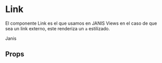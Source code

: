 
<Meta title="JANIS/Front/components/Link" component={Link} />

# Link

El componente Link es el que usamos en JANIS Views en el caso de que sea un link externo, este renderiza un `a` estilizado.

<Preview>
	<List>
		<Link
			href="https://janis.im"
			target="_blank"
			style={{ fontSize: '14px', fontFamily: 'sans-serif' }}
		>
			Janis
		</Link>
	</List>
</Preview>

## Props

<Props of={Link} />
